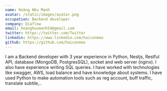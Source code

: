 ```yaml
---
name: Hoàng Hữu Mạnh
avatar: /static/images/avatar.png
occupation: Backend developer
company: Diaflow
email: hoanghuumanh54@gmail.com
twitter: https://twitter.com/Twitter
linkedin: https://www.linkedin.com/haiconmeo
github: https://github.com/haiconmeo
---
```


I am a Backend developer with 3 year experience in Python, Nestjs, Restful API, database (MongoDB, PostgresSQL), socket and web server (nginx). I also have experience writing SQL queries. I have worked with technologies like swagger, AWS, load balance and have knowledge about systems. I have used Python to make automation tools such as reg account, buff traffic, translate subtile,..
